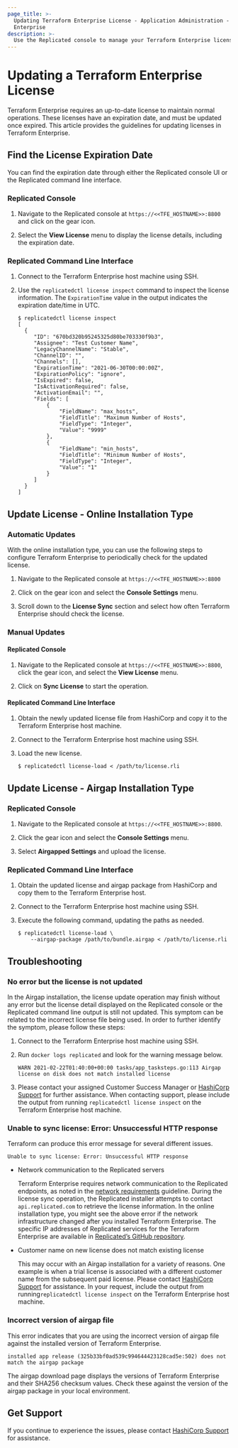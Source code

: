 ```yaml
---
page_title: >-
  Updating Terraform Enterprise License - Application Administration - Terraform
  Enterprise 
description: >-
  Use the Replicated console to manage your Terraform Enterprise license. Learn how to find your license expiration date, update the license online or offline, and troubleshoot license issues.
---
```


# Updating a Terraform Enterprise License

Terraform Enterprise requires an up-to-date license to maintain normal operations. These licenses have an expiration date, and must be updated once expired. This article provides the guidelines for updating licenses in Terraform Enterprise.

## Find the License Expiration Date

You can find the expiration date through either the Replicated console UI or the Replicated command line interface.

### Replicated Console

1. Navigate to the Replicated console at `https://<<TFE_HOSTNAME>>:8800` and click on the gear icon.

1. Select the **View License** menu to display the license details, including the expiration date.

### Replicated Command Line Interface

1. Connect to the Terraform Enterprise host machine using SSH.

1. Use the `replicatedctl license inspect` command to inspect the license information. The `ExpirationTime` value in the output indicates the expiration date/time in UTC.

   ```shell
   $ replicatedctl license inspect
   [
     {
        "ID": "670bd320b95245325d80be703330f9b3",
        "Assignee": "Test Customer Name",
        "LegacyChannelName": "Stable",
        "ChannelID": "",
        "Channels": [],
        "ExpirationTime": "2021-06-30T00:00:00Z",
        "ExpirationPolicy": "ignore",
        "IsExpired": false,
        "IsActivationRequired": false,
        "ActivationEmail": "",
        "Fields": [
            {
                "FieldName": "max_hosts",
                "FieldTitle": "Maximum Number of Hosts",
                "FieldType": "Integer",
                "Value": "9999"
            },
            {
                "FieldName": "min_hosts",
                "FieldTitle": "Minimum Number of Hosts",
                "FieldType": "Integer",
                "Value": "1"
            }
        ]
     }
   ]
   ```

## Update License - Online Installation Type

### Automatic Updates

With the online installation type, you can use the following steps to configure Terraform Enterprise to periodically check for the updated license.

1. Navigate to the Replicated console at `https://<<TFE_HOSTNAME>>:8800`

1. Click on the gear icon and select the **Console Settings** menu.

1. Scroll down to the **License Sync** section and select how often Terraform Enterprise should check the license.

### Manual Updates

#### Replicated Console

1. Navigate to the Replicated console at `https://<<TFE_HOSTNAME>>:8800`, click the gear icon, and select the **View License** menu.

1. Click on **Sync License** to start the operation.

#### Replicated Command Line Interface

1. Obtain the newly updated license file from HashiCorp and copy it to the Terraform Enterprise host machine.

1. Connect to the Terraform Enterprise host machine using SSH.

1. Load the new license.

   ```
   $ replicatedctl license-load < /path/to/license.rli
   ```

## Update License - Airgap Installation Type

### Replicated Console

1. Navigate to the Replicated console at `https://<<TFE_HOSTNAME>>:8800`.

1. Click the gear icon and select the **Console Settings** menu.

1. Select **Airgapped Settings** and upload the license.

### Replicated Command Line Interface

1. Obtain the updated license and airgap package from HashiCorp and copy them to the Terraform Enterprise host.

1. Connect to the Terraform Enterprise host machine using SSH.

1. Execute the following command, updating the paths as needed.

   ```shell
   $ replicatedctl license-load \
       --airgap-package /path/to/bundle.airgap < /path/to/license.rli
   ````

## Troubleshooting

### No error but the license is not updated

In the Airgap installation, the license update operation may finish without any error but the license detail displayed on the Replicated console or the Replicated command line output is still not updated. This symptom can be related to the incorrect license file being used. In order to further identify the symptom, please follow these steps:

1. Connect to the Terraform Enterprise host machine using SSH.

1. Run `docker logs replicated` and look for the warning message below.

    ```plaintext
    WARN 2021-02-22T01:40:00+00:00 tasks/app_tasksteps.go:113 Airgap license on disk does not match installed license
    ```

1. Please contact your assigned Customer Success Manager or [HashiCorp Support](https://www.hashicorp.com/technical-support-services-and-policies) for further assistance. When contacting support, please include the output from running `replicatedctl license inspect` on the Terraform Enterprise host machine.

### Unable to sync license: Error: Unsuccessful HTTP response

Terraform can produce this error message for several different issues.

```plaintext
Unable to sync license: Error: Unsuccessful HTTP response
```

* Network communication to the Replicated servers

  Terraform Enterprise requires network communication to the Replicated endpoints, as noted in the [network requirements](/terraform/enterprise/requirements/network) guideline. During the license sync operation, the Replicated installer attempts to contact `api.replicated.com` to retrieve the license information. In the online installation type, you might see the above error if the network infrastructure changed after you installed Terraform Enterprise. The specific IP addresses of Replicated services for the Terraform Enterprise are available in [Replicated’s GitHub repository](https://github.com/replicatedhq/ips/blob/master/ip_addresses.json).

* Customer name on new license does not match existing license

  This may occur with an Airgap installation for a variety of reasons. One example is when a trial license is associated with a different customer name from the subsequent paid license.  Please contact [HashiCorp Support](https://www.hashicorp.com/technical-support-services-and-policies) for assistance. In your request, include the output from running`replicatedctl license inspect` on the Terraform Enterprise host machine.

### Incorrect version of airgap file

This error indicates that you are using the incorrect version of airgap file against the installed version of Terraform Enterprise.

```plaintext
installed app release (325b33bf0ad539c994644423128cad5e:502) does not match the airgap package
```

The airgap download page displays the versions of Terraform Enterprise and their SHA256 checksum values. Check these against the version of the airgap package in your local environment.

## Get Support

If you continue to experience the issues, please contact [HashiCorp Support](https://www.hashicorp.com/technical-support-services-and-policies) for assistance.
